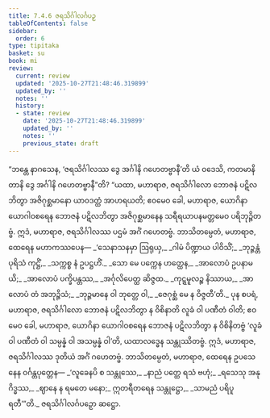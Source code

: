 ```yaml
---
title: 7.4.6 ဇရသိင်္ဂါလင်္ဂပဉှ
tableOfContents: false
sidebar:
  order: 6
type: tipitaka
basket: su
book: mi
review:
  current: review
  updated: '2025-10-27T21:48:46.319899'
  updated_by: ''
  notes: ''
  history:
  - state: review
    date: '2025-10-27T21:48:46.319899'
    updated_by: ''
    notes: ''
    previous_state: draft
---
```



<ReviewStatus review={frontmatter.review} showDetails={true} />

<HypothesisAnnotation frontmatter={frontmatter} />

<DynamicBreadcrumb />

<Division number="260" book="mi" e="ch" v="28">

<Paragraph number="1852" book="mi">
“ဘန္တေ နာဂသေန, ‘ဇရသိင်္ဂါလဿ ဒွေ အင်္ဂါနိ ဂဟေတဗ္ဗာနီ’တိ ယံ ဝဒေသိ, ကတမာနိ တာနိ ဒွေ အင်္ဂါနိ ဂဟေတဗ္ဗာနီ”တိ? “ယထာ, မဟာရာဇ, ဇရသိင်္ဂါလော ဘောဇနံ ပဋိလဘိတွာ အဇိဂုစ္ဆမာနော ယာဝဒတ္ထံ အာဟရယတိ; ဧဝမေဝ ခေါ, မဟာရာဇ, ယောဂိနာ ယောဂါဝစရေန ဘောဇနံ ပဋိလဘိတွာ အဇိဂုစ္ဆမာနေန သရီရယာပနမတ္တမေဝ ပရိဘုဉ္ဇိတဗ္ဗံ. ဣဒံ, မဟာရာဇ, ဇရသိင်္ဂါလဿ ပဌမံ အင်္ဂံ ဂဟေတဗ္ဗံ. ဘာသိတမ္ပေတံ, မဟာရာဇ, ထေရေန မဟာကဿပေန—
</Paragraph>

<Paragraph number="1853" type="verses" book="mi">
_‘သေနာသနမှာ ဩရုယှ,_  
_ဂါမံ ပိဏ္ဍာယ ပါဝိသိံ;_  
_ဘုဉ္ဇန္တံ ပုရိသံ ကုဋ္ဌိံ,_  
_သက္ကစ္စ နံ ဥပဋ္ဌဟိံ._  

</Paragraph>

<Paragraph number="1854" type="verses" book="mi">
_သော မေ ပက္ကေန ဟတ္ထေန,_  
_အာလောပံ ဥပနာမယိ;_  
_အာလောပံ ပက္ခိပန္တဿ,_  
_အင်္ဂုလိပေတ္ထ ဆိဇ္ဇထ._  

</Paragraph>

<Paragraph number="1855" type="verses" book="mi">
_ကုဋ္ဋမူလဉ္စ နိဿာယ,_  
_အာလောပံ တံ အဘုဉ္ဇိသံ;_  
_ဘုဉ္ဇမာနေ ဝါ ဘုတ္တေ ဝါ,_  
_ဇေဂုစ္ဆံ မေ န ဝိဇ္ဇတီ’တိ._  

</Paragraph>

<Paragraph number="1856" book="mi">
ပုန စပရံ, မဟာရာဇ, ဇရသိင်္ဂါလော ဘောဇနံ ပဋိလဘိတွာ န ဝိစိနာတိ လူခံ ဝါ ပဏီတံ ဝါတိ; ဧဝမေဝ ခေါ, မဟာရာဇ, ယောဂိနာ ယောဂါဝစရေန ဘောဇနံ ပဋိလဘိတွာ န ဝိစိနိတဗ္ဗံ ‘လူခံ ဝါ ပဏီတံ ဝါ သမ္ပန္နံ ဝါ အသမ္ပန္နံ ဝါ’တိ, ယထာလဒ္ဓေန သန္တုဿိတဗ္ဗံ. ဣဒံ, မဟာရာဇ, ဇရသိင်္ဂါလဿ ဒုတိယံ အင်္ဂံ ဂဟေတဗ္ဗံ. ဘာသိတမ္ပေတံ, မဟာရာဇ, ထေရေန ဥပသေနေန ဝင်္ဂန္တပုတ္တေန—
</Paragraph>

<Paragraph number="1857" type="verses" book="mi">
_‘လူခေနပိ စ သန္တုဿေ,_  
_နာညံ ပတ္ထေ ရသံ ဗဟုံ;_  
_ရသေသု အနုဂိဒ္ဓဿ,_  
_ဈာနေ န ရမတေ မနော;_  
ဣတရီတရေန သန္တုဋ္ဌော,_  
_သာမညံ ပရိပူရတီ’”တိ._  


</Paragraph>
</Division>

<Paragraph number="1858" type="center" book="mi">
ဇရသိင်္ဂါလင်္ဂပဉှော ဆဋ္ဌော.
</Paragraph>
